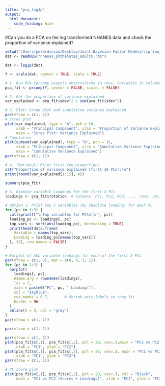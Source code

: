 ```yaml
---
title: "pca_log1p"
output:
  html_document:
    code_folding: hide
---
```


#Can you do a PCA on the log transformed NHANES data and check the proportion of variance explained?

```r
setwd("/Users/peterdunson/Desktop/Joint-Bayesian-Factor-Models/ciprian_sim/nhanes")
dat <- readRDS("nhanes_phthalates_adults.rds")

dat <- log1p(dat)

Y <- scale(dat, center = TRUE, scale = TRUE) 
```


```r

# 1. Run PCA (prcomp expects observations in rows, variables in columns)
pca_fit <- prcomp(Y, center = FALSE, scale. = FALSE)

# 2. Get the proportion of variance explained
var_explained <- pca_fit$sdev^2 / sum(pca_fit$sdev^2)

# 3. Plot: Scree plot and cumulative variance explained
par(mfrow = c(1, 2))
# Scree plot
plot(var_explained, type = "b", pch = 16,
     xlab = "Principal Component", ylab = "Proportion of Variance Explained",
     main = "Scree Plot: Variance Explained")
# Cumulative
plot(cumsum(var_explained), type = "b", pch = 16,
     xlab = "Principal Component", ylab = "Cumulative Variance Explained",
     main = "Cumulative Variance Explained")
par(mfrow = c(1, 1))

# 4. (Optional) Print first few proportions
cat("Proportion of variance explained (first 10 PCs):\n")
print(round(var_explained[1:15], 4))

summary(pca_fit)
```


```r
# 5. Examine variable loadings for the first 3 PCs
loadings <- pca_fit$rotation  # Columns: PC1, PC2, PC3, ..., rows: variables

# Option 1: Print top 5 variables (by absolute loading) for each PC
for (pc in 1:3) {
  cat(sprintf("\nTop variables for PC%d:\n", pc))
  loading_pc <- loadings[, pc]
  top_vars <- sort(abs(loading_pc), decreasing = TRUE)
  print(head(data.frame(
    Variable = names(top_vars),
    Loading = loading_pc[names(top_vars)]
  ), 19), row.names = FALSE)
}

# Barplot of ALL variable loadings for each of the first 3 PCs
par(mfrow = c(1, 3), mar = c(8, 4, 3, 1))
for (pc in 1:3) {
  barplot(
    loadings[, pc],
    names.arg = rownames(loadings),
    las = 2,
    main = paste0("PC", pc, " Loadings"),
    col = "skyblue",
    cex.names = 0.7,       # Shrink axis labels so they fit
    border = NA
  )
  abline(h = 0, col = "gray")
}
par(mfrow = c(1, 1))

par(mfrow = c(1, 1))

```


```r
par(mfrow = c(1, 2))
plot(pca_fit$x[,1], pca_fit$x[,2], pch = 20, cex=.3,main = "PC1 vs PC2 Scores",
     xlab = "PC1", ylab = "PC2")
plot(pca_fit$x[,1], pca_fit$x[,3], pch = 20, cex=.3, main = "PC1 vs PC3 Scores",
     xlab = "PC1", ylab = "PC3")
par(mfrow = c(1, 1))

# PC score plot
plot(pca_fit$x[,1], pca_fit$x[,2], pch = 20, cex=.3, col = "black",
     main = "PC1 vs PC2 (Scores + Loadings)", xlab = "PC1", ylab = "PC2")


```



